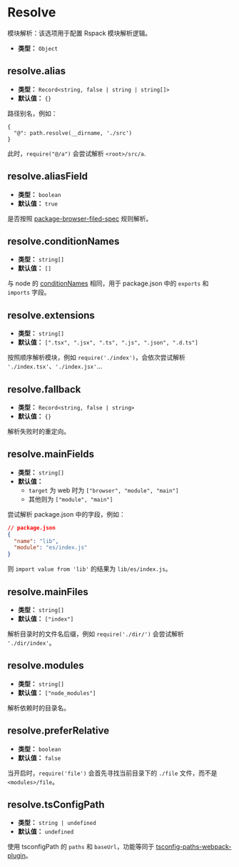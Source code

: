 # Resolve

模块解析：该选项用于配置 Rspack 模块解析逻辑。

- **类型：** `Object`

## resolve.alias

- **类型：** `Record<string, false | string | string[]>`
- **默认值：** `{}`

路径别名，例如：

```
{
  "@": path.resolve(__dirname, './src')
}
```

此时，`require("@/a")` 会尝试解析 `<root>/src/a`.

## resolve.aliasField

- **类型：** `boolean`
- **默认值：** `true`

是否按照 [package-browser-filed-spec](https://github.com/defunctzombie/package-browser-field-spec) 规则解析。

## resolve.conditionNames

- **类型：** `string[]`
- **默认值：** `[]`

与 node 的 [conditionNames](https://nodejs.org/api/packages.html#conditional-exports) 相同，用于 package.json 中的 `exports` 和 `imports` 字段。

## resolve.extensions

- **类型：** `string[]`
- **默认值：** `[".tsx", ".jsx", ".ts", ".js", ".json", ".d.ts"]`

按照顺序解析模块，例如 `require('./index')`，会依次尝试解析 `'./index.tsx'`、`'./index.jsx'`...

## resolve.fallback

- **类型：** `Record<string, false | string>`
- **默认值：** `{}`

解析失败时的重定向。

## resolve.mainFields

- **类型：** `string[]`
- **默认值：**
  - `target` 为 web 时为 `["browser", "module", "main"]`
  - 其他则为 `["module", "main"]`

尝试解析 package.json 中的字段，例如：

```json
// package.json
{
  "name": "lib",
  "module": "es/index.js"
}
```

则 `import value from 'lib'` 的结果为 `lib/es/index.js`。

## resolve.mainFiles

- **类型：** `string[]`
- **默认值：** `["index"]`

解析目录时的文件名后缀，例如 `require('./dir/')` 会尝试解析 `'./dir/index'`。

## resolve.modules

- **类型：** `string[]`
- **默认值：** `["node_modules"]`

解析依赖时的目录名。

## resolve.preferRelative

- **类型：** `boolean`
- **默认值：** `false`

当开启时，`require('file')` 会首先寻找当前目录下的 `./file` 文件，而不是 `<modules>/file`。

## resolve.tsConfigPath

- **类型：** `string | undefined`
- **默认值：** `undefined`

使用 tsconfigPath 的 `paths` 和 `baseUrl`，功能等同于 [tsconfig-paths-webpack-plugin](https://www.npmjs.com/package/tsconfig-paths-webpack-plugin)。
